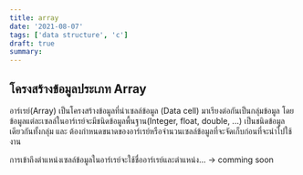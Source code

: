 ```yaml
---
title: array
date: '2021-08-07'
tags: ['data structure', 'c']
draft: true
summary:
---
```


## โครงสร้างข้อมูลประเภท Array

อาร์เรย์(Array) เป็นโครงสร้างข้อมูลที่นำเซลล์ข้อมูล (Data cell) มาเรียงต่อกันเป็นกลุ่มข้อมูล โดยข้อมูลแต่ละเซลล์ในอาร์เรย์จะมีชนิดข้อมูลพื้นฐาน(Integer, float, double, ...) เป็นชนิดข้อมูลเดียวกันทั้งกลุ่ม และ ต้องกำหนดขนาดของอาร์เรย์หรือจำนวนเซลล์ข้อมูลที่จะจัดเก็บก่อนที่จะนำไปใช้งาน

การเข้าถึงตำแหน่งเซลล์ข้อมูลในอาร์เรย์จะใช้ชื่ออาร์เรย์และตำแหน่ง... -> comming soon

